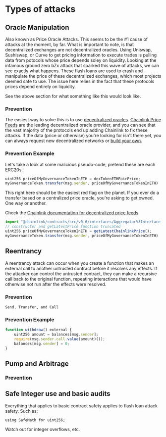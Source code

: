 # Types of attacks

## Oracle Manipulation

Also known as Price Oracle Attacks. This seems to be the #1 cause of attacks at the moment, by far. What is important to note, is that decentralized exchanges are not decentralized oracles. Using Uniswap, Sushiswap, or Curve to get pricing information to execute trades is pulling data from potocols whose price depends soley on liquidity. Looking at the infamous ground zero bZx attack that sparked this wave of attacks, we can see exactly what happens. These flash loans are used to crash and manipulate the price of these decentralized exchanges, which most projects deemed safe to use. The issue here relies in the fact that these protocols prices depend entirely on liquidity.

See the above section for what something like this would look like.

### Prevention

The easiest way to solve this is to use [decentralized oracles](https://blog.chain.link/flash-loans-and-the-importance-of-tamper-proof-oracles/). [Chainlink Price Feeds](https://feeds.chain.link/) are the leading decentralized oracle provider, and you can see that the vast majority of the protocols end up adding Chainlink to fix these attacks. If the data (price or otherwise) you're looking for isn't there yet, you can always request new decentralized networks or [build your own](https://docs.chain.link/docs/make-a-http-get-request).

### Prevention Example

Let's take a look at some malicious pseudo-code, pretend these are each ERC20s.

```javascript
uint256 priceOfMyGovernanceTokenInETH = dexTokenETHPairPrice;
myGovernanceToken.transfer(msg.sender, priceOfMyGovernanceTokenInETH)
```

This right here should be the easiest red flag on the planet. If you ever do a transfer based on a centralized price oracle, you're asking to get owned. One way or another.

Check the [Chainlink documentation for decentralized price feeds](https://docs.chain.link/docs/get-the-latest-price)

```javascript
import "@chainlink/contracts/src/v0.6/interfaces/AggregatorV3Interface.sol";
// constructor and getLatestPrice function truncated
uint256 priceOfMyGovernanceTokenInETH = getLatestChainlinkPrice();
myGovernanceToken.transfer(msg.sender, priceOfMyGovernanceTokenInETH)
```

## Reentrancy

A reentrancy attack can occur when you create a function that makes an external call to another untrusted contract before it resolves any effects. If the attacker can control the untrusted contract, they can make a recursive call back to the original function, repeating interactions that would have otherwise not run after the effects were resolved.

### Prevention

`Send, Transfer, and Call`

### Prevention Example

```javascript
function withdraw() external {
    uint256 amount = balances[msg.sender];
    require(msg.sender.call.value(amount)());
    balances[msg.sender] = 0;
}
```

## Pump and Arbitrage

### Prevention

## Safe Integer use and basic audits

Everything that applies to basic contract safety applies to flash loan attack safety. Such as:

```
using SafeMath for uint256;
```

Watch out for integer overflows, etc.
